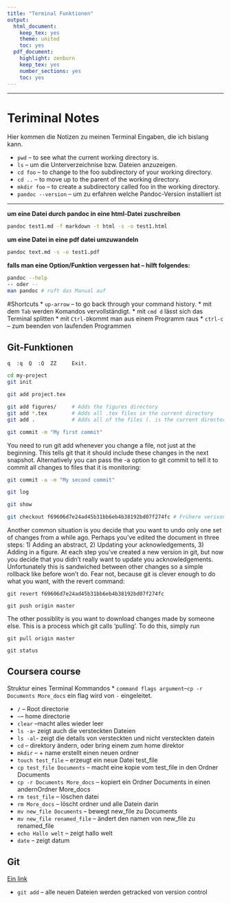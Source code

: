 ```yaml
---
title: "Terminal Funktionen"
output:
  html_document:
    keep_tex: yes
    theme: united
    toc: yes
  pdf_document:
    highlight: zenburn
    keep_tex: yes
    number_sections: yes
    toc: yes
---
```

***

Teriminal Notes
==================
Hier kommen die Notizen zu meinen Terminal Eingaben, die ich bislang kann.


* `pwd` -- to see what the current working directory is.
* `ls` -- um die Unterverzeichnise bzw. Dateien anzuzeigen.
* `cd foo` -- to change to the foo subdirectory of your working directory.
* `cd ..` -- to move up to the parent of the working directory.
* `mkdir foo` -- to create a subdirectory called foo in the working directory.
* `pandoc --version` -- um zu erfahren welche Pandoc-Version installiert ist

***

**um eine Datei durch pandoc in eine html-Datei zuschreiben**

```sh
pandoc test1.md -f markdown -t html -s -o test1.html

```

**um eine Datei in eine pdf datei umzuwandeln**
```sh
pandoc text.md -s -o test1.pdf
```


**falls man eine Option/Funktion vergessen hat --  hilft folgendes:**
```sh
pandoc --help
-- oder -- 
man pandoc # ruft das Manual auf
```

#Shortcuts
* `up-arrow` -- to go back through your command history.
* mit dem `Tab` werden Komandos vervollständigt.
* mit `cmd d` lässt sich das Terminal splitten
* mit `Ctrl-D`kommt man aus einem Programm raus
* `ctrl-c` -- zum beenden von laufenden Programmen

## Git-Funktionen


```sh
q  :q  Q  :Q  ZZ     Exit.
```

```sh
cd my-project
git init
```

```sh
git add project.tex
```

```sh
git add figures/     # Adds the figures directory
git add *.tex        # Adds all .tex files in the current directory
git add .            # Adds all of the files (. is the current directory)

```

```sh
git commit -m "My first commit"
```

You need to run git add whenever you change a file, not just at the beginning. This tells git that it should include these changes in the next snapshot. Alternatively you can pass the -a option to git commit to tell it to commit all changes to files that it is monitoring:

```sh
git commit -a -m "My second commit"
```



```sh
git log
```

```sh
git show
```

```sh
git checkout f69606d7e24ad45b31bb6eb4b38192bd07f274fc # Frühere verison mit dieser Nummer wird aufgerufen.
```

Another common situation is you decide that you want to undo only one set of changes from a while ago. Perhaps you’ve edited the document in three steps: 1) Adding an abstract, 2) Updating your acknowledgements, 3) Adding in a figure. At each step you’ve created a new version in git, but now you decide that you didn’t really want to update you acknowledgements. Unfortunately this is sandwiched between other changes so a simple rollback like before won’t do. Fear not, because git is clever enough to do what you want, with the revert command:

```
git revert f69606d7e24ad45b31bb6eb4b38192bd07f274fc
```

```
git push origin master
```

The other possiblity is you want to download changes made by someone else. This is a process which git calls ‘pulling’. To do this, simply run

```
git pull origin master
```

```
git status
```

## Coursera course

Struktur eines Terminal Kommandos
* `command flags argument`--`cp -r Documents More_docs`
ein flag wird von `-` eingeleitet.

* `/` -- Root directorie
* `~`-- home directorie
* `clear` --macht alles wieder leer
* `ls -a`- zeigt auch die versteckten Dateien
* `ls -al`- zeigt die details von versteckten und nicht versteckten datein
* `cd` -- direktory ändern, oder bring einem zum home direktor
* `mkdir` --  + name erstellt einen neuen ordner
* `touch test_file` -- erzeugt ein neue Datei test_file
* `cp test_file Documents` -- macht eine kopie vom test_file in den Ordner Documents
* `cp -r Documents More_docs` -- kopiert ein Ordner Documents in einen andernOrdner More_docs
* `rm test_file` -- löschen datei
* `rm More_docs` -- löscht ordner und alle Datein darin
* `mv new_file Documents` --  bewegt new_file zu Documents
* `mv new_file renamed_file` -- ändert den namen von new_file zu renamed_file
* `echo Hallo welt` -- zeigt hallo welt
* `date` -- zeigt datum

## Git 
[Ein link](http://gitready.com/)

* `git add` -- alle neuen Dateien werden getracked von version control
